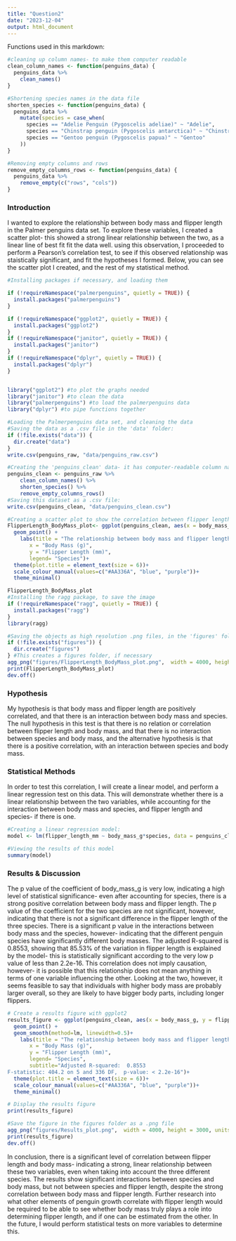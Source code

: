 ---
title: "Question2"
date: "2023-12-04"
output: html_document
---

Functions used in this markdown:
```{r}

#cleaning up column names- to make them computer readable
clean_column_names <- function(penguins_data) {
  penguins_data %>%
    clean_names()
}

#Shortening species names in the data file
shorten_species <- function(penguins_data) {
  penguins_data %>%
    mutate(species = case_when(
      species == "Adelie Penguin (Pygoscelis adeliae)" ~ "Adelie",
      species == "Chinstrap penguin (Pygoscelis antarctica)" ~ "Chinstrap",
      species == "Gentoo penguin (Pygoscelis papua)" ~ "Gentoo"
    ))
}

#Removing empty columns and rows
remove_empty_columns_rows <- function(penguins_data) {
  penguins_data %>%
    remove_empty(c("rows", "cols"))
}
```


### Introduction
I wanted to explore the relationship between body mass and flipper length in the Palmer penguins data set. To explore these variables, I created a scatter plot- this showed a strong linear relationship between the two, as a linear line of best fit fit the data well. using this observation, I proceeded to perform a Pearson's correlation test, to see if this observed relationship was staistically significant, and fit the hypotheses I formed. Below, you can see the scatter plot I created, and the rest of my statistical method.

```{r Data Exploration}
#Installing packages if necessary, and loading them

if (!requireNamespace("palmerpenguins", quietly = TRUE)) {
  install.packages("palmerpenguins")
}

if (!requireNamespace("ggplot2", quietly = TRUE)) {
  install.packages("ggplot2")
}
if (!requireNamespace("janitor", quietly = TRUE)) {
  install.packages("janitor")
}
if (!requireNamespace("dplyr", quietly = TRUE)) {
  install.packages("dplyr")
}


library("ggplot2") #to plot the graphs needed
library("janitor") #to clean the data
library("palmerpenguins") #to load the palmerpenguins data
library("dplyr") #to pipe functions together

#Loading the Palmerpenguins data set, and cleaning the data
#Saving the data as a .csv file in the 'data' folder:
if (!file.exists("data")) {
  dir.create("data")
}
write.csv(penguins_raw, "data/penguins_raw.csv")

#Creating the 'penguins_clean' data- it has computer-readable column names, and any empty columns and rows are removed.
penguins_clean <- penguins_raw %>%
    clean_column_names() %>%
    shorten_species() %>%
    remove_empty_columns_rows()
#Saving this dataset as a .csv file:
write.csv(penguins_clean, "data/penguins_clean.csv")

#Creating a scatter plot to show the correlation between flipper length and body mass
FlipperLength_BodyMass_plot<- ggplot(penguins_clean, aes(x = body_mass_g, y = flipper_length_mm, colour= species)) +
  geom_point() +
    labs(title = "The relationship between body mass and flipper length",
       x = "Body Mass (g)",
       y = "Flipper Length (mm)",
       legend= "Species")+
  theme(plot.title = element_text(size = 6))+
  scale_colour_manual(values=c("#AA336A", "blue", "purple"))+
  theme_minimal()

FlipperLength_BodyMass_plot
#Installing the ragg package, to save the image
if (!requireNamespace("ragg", quietly = TRUE)) {
  install.packages("ragg")
}
library(ragg)

#Saving the objects as high resolution .png files, in the 'figures' folder
if (!file.exists("figures")) {
  dir.create("figures")
} #This creates a figures folder, if necessary
agg_png("figures/FlipperLength_BodyMass_plot.png",  width = 4000, height = 3000, units = "px", res = 600)+
print(FlipperLength_BodyMass_plot)
dev.off()
```

### Hypothesis

My hypothesis is that body mass and flipper length are positively correlated, and that there is an interaction between body mass and species. The null hypothesis in this test is that there is no relation or correlation between flipper length and body mass, and that there is no interaction between species and body mass, and the alternative hypothesis is that there is a positive correlation, with an interaction between species and body mass.

### Statistical Methods

In order to test this correlation, I will create a linear model, and perform a linear regression test on this data. This will demonstrate whether there is a linear relationship between the two variables, while accounting for the interaction between body mass and species, and flipper length and species- if there is one.

```{r Statistics}
#Creating a linear regression model:
model <- lm(flipper_length_mm ~ body_mass_g*species, data = penguins_clean)

#Viewing the results of this model
summary(model)
```

### Results & Discussion
The p value of the coefficient of body_mass_g is very low, indicating a high level of statistical significance- even after accounting for species, there is a strong positive correlation between body mass and flipper length. The p value of the coefficient for the two species are not significant, however, indicating that there is not a significant difference in the flipper length of the three species. There is a significant p value in the interactions between body mass and the species, however- indicating that the different penguin species have significantly different body masses. The adjusted R-squared is 0.8553, showing that 85.53% of the variation in flipper length is explained by the model- this is statistically significant according to the very low p value of less than 2.2e-16. This correlation does not imply causation, however- it is possible that this relationship does not mean anything in terms of one variable influencing the other. Looking at the two, however, it seems feasible to say that individuals with higher body mass are probably larger overall, so they are likely to have bigger body parts, including longer flippers.

```{r Plotting Results}

# Create a results figure with ggplot2
results_figure <- ggplot(penguins_clean, aes(x = body_mass_g, y = flipper_length_mm, colour= species)) +
  geom_point() +
  geom_smooth(method=lm, linewidth=0.5)+
    labs(title = "The relationship between body mass and flipper length",
       x = "Body Mass (g)",
       y = "Flipper Length (mm)",
       legend= "Species",
       subtitle="Adjusted R-squared:  0.8553 
F-statistic: 404.2 on 5 and 336 DF,  p-value: < 2.2e-16")+
  theme(plot.title = element_text(size = 6))+
  scale_colour_manual(values=c("#AA336A", "blue", "purple"))+
  theme_minimal()

# Display the results figure
print(results_figure)

#Save the figure in the figures folder as a .png file
agg_png("figures/Results_plot.png",  width = 4000, height = 3000, units = "px", res = 600)+
print(results_figure)
dev.off()


```

In conclusion, there is a significant level of correlation between flipper length and body mass- indicating a strong, linear relationship between these two variables, even when taking into account the three different species. The results show significant interactions between species and body mass, but not between species and flipper length, despite the strong correlation between body mass and flipper length. Further research into what other elements of penguin growth correlate with flipper length would be required to be able to see whether body mass truly plays a role into determining flipper length, and if one can be estimated from the other. In the future, I would perform statistical tests on more variables to determine this.
